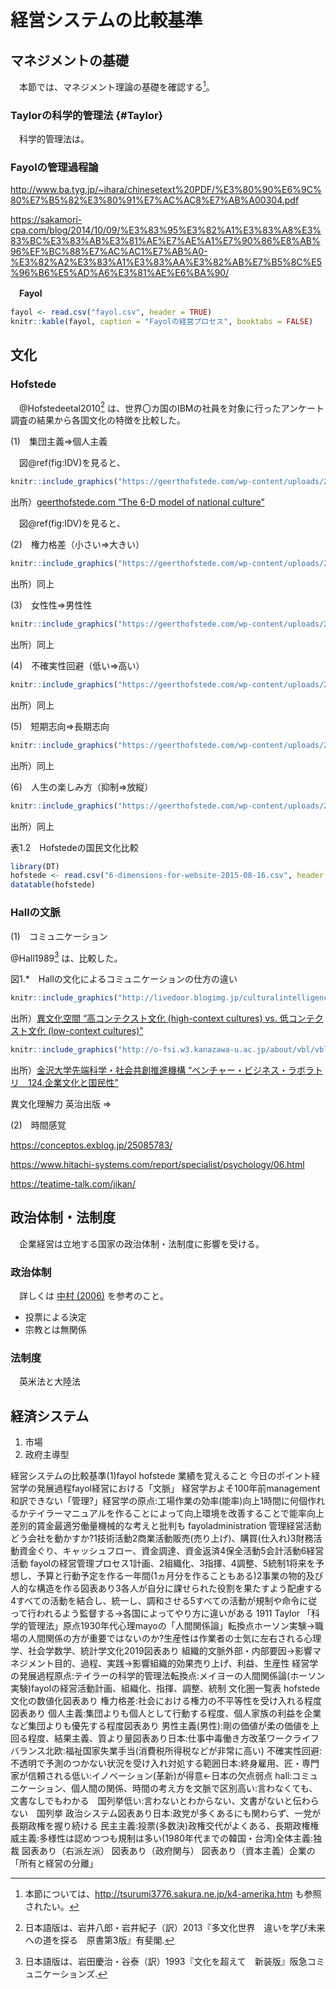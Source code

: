 # 経営システムの比較基準 {#management}

## マネジメントの基礎 {#basics}

　本節では、マネジメント理論の基礎を確認する[^1]。

[^1]: 本節については、<http://tsurumi3776.sakura.ne.jp/k4-amerika.htm> も参照されたい。

### Taylorの科学的管理法 {#Taylor}　

　科学的管理法は。

### Fayolの管理過程論 {#Fayol}

<http://www.ba.tyg.jp/~ihara/chinesetext%20PDF/%E3%80%90%E6%9C%80%E7%B5%82%E3%80%91%E7%AC%AC8%E7%AB%A00304.pdf>

<https://sakamori-cpa.com/blog/2014/10/09/%E3%83%95%E3%82%A1%E3%83%A8%E3%83%BC%E3%83%AB%E3%81%AE%E7%AE%A1%E7%90%86%E8%AB%96%EF%BC%88%E7%AC%AC1%E7%AB%A0-%E3%82%A2%E3%83%A1%E3%83%AA%E3%82%AB%E7%B5%8C%E5%96%B6%E5%AD%A6%E3%81%AE%E6%BA%90/>

　**Fayol** 　

```r
fayol <- read.csv("fayol.csv", header = TRUE)
knitr::kable(fayol, caption = "Fayolの経営プロセス", booktabs = FALSE)
```

## 文化 {#culture}

### Hofstede

　@Hofstedeetal2010[^2] は、世界〇カ国のIBMの社員を対象に行ったアンケート調査の結果から各国文化の特徴を比較した。

[^2]: 日本語版は、岩井八郎・岩井紀子（訳）2013『多文化世界　違いを学び未来への道を探る　原書第3版』有斐閣.

(1)　集団主義⇒個人主義

　図\@ref(fig:IDV)を見ると、

```r
knitr::include_graphics("https://geerthofstede.com/wp-content/uploads/2016/07/IDV-world-map-50.png")
```

出所）[geerthofstede.com "The 6-D model of national culture"](https://geerthofstede.com/culture-geert-hofstede-gert-jan-hofstede/6d-model-of-national-culture/)

　図\@ref(fig:IDV)を見ると、

(2)　権力格差（小さい⇒大きい）

```r
knitr::include_graphics("https://geerthofstede.com/wp-content/uploads/2016/07/PDI-world-map-50.png")
```

出所）同上

(3)　女性性⇒男性性

```r
knitr::include_graphics("https://geerthofstede.com/wp-content/uploads/2016/07/MAS-world-map-50.png")
```

出所）同上

(4)　不確実性回避（低い⇒高い）

```r
knitr::include_graphics("https://geerthofstede.com/wp-content/uploads/2016/07/UAI-world-map-50.png")
```

出所）同上

(5)　短期志向⇒長期志向

```r
knitr::include_graphics("https://geerthofstede.com/wp-content/uploads/2016/07/MON-world-map-50.png")
```

出所）同上

(6)　人生の楽しみ方（抑制⇒放縦）

```r
knitr::include_graphics("https://geerthofstede.com/wp-content/uploads/2016/07/IvR-world-map-50.png")
```

出所）同上

表1.2　Hofstedeの国民文化比較

```r
library(DT)
hofstede <- read.csv("6-dimensions-for-website-2015-08-16.csv", header = TRUE)
datatable(hofstede)
```

### Hallの文脈 {#Hall}

(1)　コミュニケーション

@Hall1989[^3] は、比較した。

[^3]: 日本語版は、岩田慶治・谷泰（訳）1993『文化を超えて　新装版』阪急コミュニケーションズ.

図1.\*　Hallの文化によるコミュニケーションの仕方の違い

```r
knitr::include_graphics("http://livedoor.blogimg.jp/culturalintelligence/imgs/0/b/0b686e7d.jpg")
```

出所）[異文化空間 "高コンテクスト文化 (high-context cultures) vs. 低コンテクスト文化 (low-context cultures)"](http://ibunkakukan.blog.jp/context.html)

```r
knitr::include_graphics("http://o-fsi.w3.kanazawa-u.ac.jp/about/vbl/vbl6/assets_c/2019/05/vbl-kgbkkm02-thumb-600xauto-1526.jpg")
```

出所）[金沢大学先端科学・社会共創推進機構 "ベンチャー・ビジネス・ラボラトリ　124.企業文化と国民性"](http://o-fsi.w3.kanazawa-u.ac.jp/about/vbl/vbl6/post/124.html)

異文化理解力 英治出版 ⇒

(2)　時間感覚

<https://conceptos.exblog.jp/25085783/>

<https://www.hitachi-systems.com/report/specialist/psychology/06.html>

<https://teatime-talk.com/jikan/>

## 政治体制・法制度 {#politics}

　企業経営は立地する国家の政治体制・法制度に影響を受ける。

### 政治体制 　

　詳しくは [中村 (2006)](https://www.ide.go.jp/Japanese/Research/Theme/Pol/Institutions/200608_nakamura.html) を参考のこと。 　

-   投票による決定
-   宗教とは無関係

### 法制度

　英米法と大陸法

## 経済システム {#economy}

1.  市場
2.  政府主導型

経営システムの比較基準(1)fayol hofstede 業績を覚えること 今日のポイント経営学の発展過程fayol経営における「文脈」 経営学およそ100年前management 和訳できない「管理?」経営学の原点:工場作業の効率(能率)向上1時間に何個作れるかテイラーマニュアルを作ることによって向上環境を改善することで能率向上差別的賃金最適労働量機械的な考えと批判も fayoladministration 管理経営活動　どう会社を動かすか?1技術活動2商業活動販売(売り上げ)、購買(仕入れ)3財務活動資金ぐり、キャッシュフロー、資金調達、資金返済4保全活動5会計活動6経営活動 fayolの経営管理プロセス1計画、2組織化、3指揮、4調整、5統制1将来を予想し、予算と行動予定を作る一年間(1ヵ月分を作ることもある)2事業の物的及び人的な構造を作る図表あり3各人が自分に課せられた役割を果たすよう配慮する4すべての活動を結合し、統一し、調和させる5すべての活動が規制や命令に従って行われるよう監督する→各国によってやり方に違いがある 1911 Taylor 「科学的管理法」原点1930年代心理mayoの「人間関係論」転換点ホーソン実験→職場の人間関係の方が重要ではないのか?生産性は作業者の士気に左右される心理学、社会学数学、統計学文化2019図表あり 組織的文脈外部・内部要因→影響マネジメント目的、過程、実践→影響組織的効果売り上げ、利益、生産性 経営学の発展過程原点:テイラーの科学的管理法転換点:メイヨーの人間関係論(ホーソン実験)fayolの経営活動計画、組織化、指揮、調整、統制 文化圏一覧表 hofstede文化の数値化図表あり 権力格差:社会における権力の不平等性を受け入れる程度図表あり 個人主義:集団よりも個人として行動する程度、個人家族の利益を企業など集団よりも優先する程度図表あり 男性主義(男性):剛の価値が柔の価値を上回る程度、結果主義、質より量図表あり日本:仕事中毒働き方改革ワークライフバランス北欧:福祉国家失業手当(消費税所得税などが非常に高い) 不確実性回避:不透明で予測のつかない状況を受け入れ対処する範囲日本:終身雇用、匠・専門家が信頼される低い:イノベーション(革新)が得意←日本の欠点弱点 hall:コミュニケーション、個人間の関係、時間の考え方を文脈で区別高い:言わなくても、文書なしでもわかる　国列挙低い:言わないとわからない、文書がないと伝わらない　国列挙 政治システム図表あり日本:政党が多くあるにも関わらず、一党が長期政権を握り続ける 民主主義:投票(多数決)政権交代がよくある、長期政権権威主義:多様性は認めつつも規制は多い(1980年代までの韓国・台湾)全体主義:独裁 図表あり（右派左派） 図表あり（政府関与） 図表あり（資本主義）企業の「所有と経営の分離」
